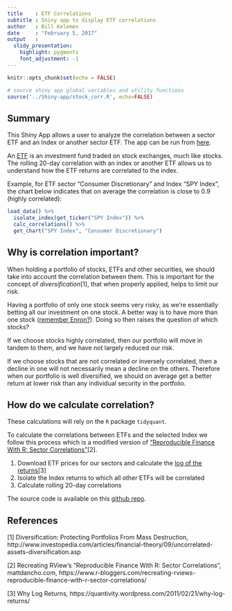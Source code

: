 ```yaml
---
title    : ETF Correlations
subtitle : Sniny app to display ETF correlations
author   : Bill Kelemen
date     : "February 5, 2017"
output   : 
  slidy_presentation:
    highlight: pygments
    font_adjustment: -1
---
```


```r
knitr::opts_chunk$set(echo = FALSE)

# source shiny app global variables and utility functions
source('../Shiny-app/stock_corr.R', echo=FALSE)
```

## Summary

This Shiny App allows a user to analyze the correlation between a sector ETF and an Index or another sector ETF. The app can be run from [here](https://bkelemen.shinyapps.io/StockCorrelationShinyApp/).

An [ETF](https://en.wikipedia.org/wiki/Exchange-traded_fund) is an investment fund traded on stock exchanges, much like stocks. The rolling 20-day correlation with an index or another ETF allows us to understand how the ETF returns are correlated to the index.

Example, for ETF sector "Consumer Discretionary" and Index "SPY Index", the chart below indicates that on average the correlation is close to 0.9 (highly correlated):
```r
load_data() %>%
  isolate_index(get_ticker("SPY Index")) %>%
  calc_correlations() %>%
  get_chart("SPY Index", "Consumer Discretionary")
```

## Why is correlation important?

When holding a portfolio of stocks, ETFs and other securities, we should take into account the correlation between them. This is important for the concept of *diversification*[1], that when properly applied, helps to limit our risk.

Having a portfolio of only one stock seems very risky, as we're essentially betting all our investment on one stock. A better way is to have more than one stock ([remember  Enron?](https://en.wikipedia.org/wiki/Enron_scandal)). Doing so then raises the question of which stocks?

If we choose stocks highly correlated, then our portfolio will move in tandem to them, and we have not largely reduced our risk.

If we choose stocks that are not correlated or inversely correlated, then a decline in one will not necessarily mean a decline on the others. Therefore when our portfolio is well diversified, we should on average get a better return at lower risk than any individual security in the portfolio.

## How do we calculate correlation?

These calculations will rely on the `R` package `tidyquant`.

To calculate the correlations between ETFs and the selected Index we follow this process which is a modified version of ["Reproducible Finance With R: Sector Correlations"](https://www.r-bloggers.com/recreating-rviews-reproducible-finance-with-r-sector-correlations/)[2].

1. Download ETF prices for our sectors and calculate the [log of the returns](https://quantivity.wordpress.com/2011/02/21/why-log-returns/)[3]
2. Isolate the Index returns to which all other ETFs will be correlated
3. Calculate rolling 20-day correlations

The source code is available on this [github repo](https://github.com/bkelemen56/StockCorrelationShinyApp).

## References

[1] Diversification: Protecting Portfolios From Mass Destruction, http://www.investopedia.com/articles/financial-theory/09/uncorrelated-assets-diversification.asp

[2] Recreating RView’s "Reproducible Finance With R: Sector Correlations", mattdancho.com, https://www.r-bloggers.com/recreating-rviews-reproducible-finance-with-r-sector-correlations/

[3] Why Log Returns, https://quantivity.wordpress.com/2011/02/21/why-log-returns/

